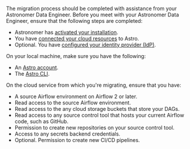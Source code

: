 The migration process should be completed with assistance from your Astronomer Data Engineer. Before you meet with your Astronomer Data Engineer, ensure that the following steps are completed:

- Astronomer has [activated your installation](https://docs.astronomer.io/astro/category/install-astro).
- You have [connected your cloud resources](https://docs.astronomer.io/astro/category/connect-astro) to Astro.
- Optional. You have [configured your identity provider (IdP)](configure-idp.md).

On your local machine, make sure you have the following:

- An [Astro account](log-in-to-astro.md).
- The [Astro CLI](cli/install-cli.md).

On the cloud service from which you're migrating, ensure that you have:

- A source Airflow environment on Airflow 2 or later.
- Read access to the source Airflow environment.
- Read access to the any cloud storage buckets that store your DAGs.
- Read access to any source control tool that hosts your current Airflow code, such as GitHub.
- Permission to create new repositories on your source control tool.
- Access to any secrets backend credentials.
- Optional. Permission to create new CI/CD pipelines. 
